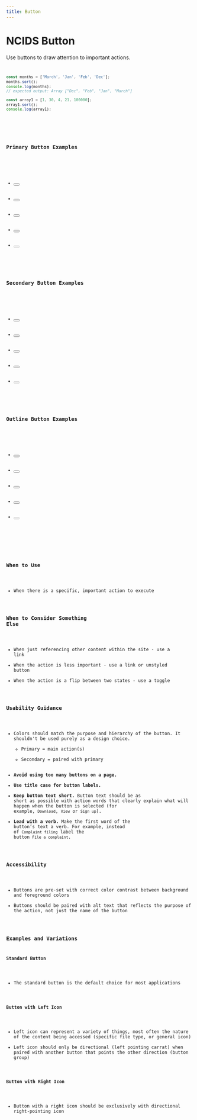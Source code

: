 ```yaml
---
title: Button
---
```



# NCIDS Button

Use buttons to draw attention to important actions.
<Code />


```js
const months = ['March', 'Jan', 'Feb', 'Dec'];
months.sort();
console.log(months);
// expected output: Array ["Dec", "Feb", "Jan", "March"]

const array1 = [1, 30, 4, 21, 100000];
array1.sort();
console.log(array1);
```

  <div>
    <h3>Primary Button Examples</h3>
    <ul class="button-group">
      <li><Button label="default" classes="usa-button--primary"/></li>
      <li><Button label="hover" classes="usa-button--primary usa-button--hover"/></li>
      <li><Button label="focused" classes="usa-button--primary usa-focus"/></li>
      <li><Button label="active" classes="usa-button--primary usa-button--active"/></li>
      <li><Button label="disabled" disabled classes="usa-button--primary"/></li>
    </ul>
    <h3>Secondary Button Examples</h3>
    <ul class="button-group">
      <li><Button label="default" classes="usa-button--secondary"/></li>
      <li><Button label="hover" classes="usa-button--secondary usa-button--hover"/></li>
      <li><Button label="focused" classes="usa-button--secondary usa-focus"/></li>
      <li><Button label="active" classes="usa-button--secondary usa-button--active"/></li>
      <li><Button label="disabled" disabled classes="usa-button--secondary"/></li>
    </ul>
    <h3>Outline Button Examples</h3>
    <ul class="button-group">
      <li><Button label="default" classes="usa-button--outline"/></li>
      <li><Button label="hover" classes="usa-button--outline usa-button--hover"/></li>
      <li><Button label="focused" classes="usa-button--outline usa-focus"/></li>
      <li><Button label="active" classes="usa-button--outline usa-button--active"/></li>
      <li><Button label="disabled" disabled classes="usa-button--outline"/></li>
    </ul>
  </div>

### When to Use

- When there is a specific, important action to execute

### When to Consider Something Else

- When just referencing other content within the site - use a link
- When the action is less important - use a link or unstyled button
- When the action is a flip between two states - use a toggle

### Usability Guidance

- Colors should match the purpose and hierarchy of the button. It shouldn't be used purely as a design choice.
    - Primary = main action(s)
    - Secondary = paired with primary
- **Avoid using too many buttons on a page.**
- **Use title case for button labels.**
- **Keep button text short.** Button text should be as short as possible with action words that clearly explain what will happen when the button is selected (for example, `Download`, `View` or `Sign up`).
- **Lead with a verb.** Make the first word of the button’s text a verb. For example, instead of `Complaint filing` label the button `File a complaint`.

### Accessibility

- Buttons are pre-set with correct color contrast between background and foreground colors
- Buttons should be paired with alt text that reflects the purpose of the action, not just the name of the button

### Examples and Variations

**Standard Button**

- The standard button is the default choice for most applications

**Button with Left Icon**

- Left icon can represent a variety of things, most often the nature of the content being accessed (specific file type, or general icon)
- Left icon should only be directional (left pointing carrat) when paired with another button that points the other direction (button group)

**Button with Right Icon**

- Button with a right icon should be exclusively with directional right-pointing icon

